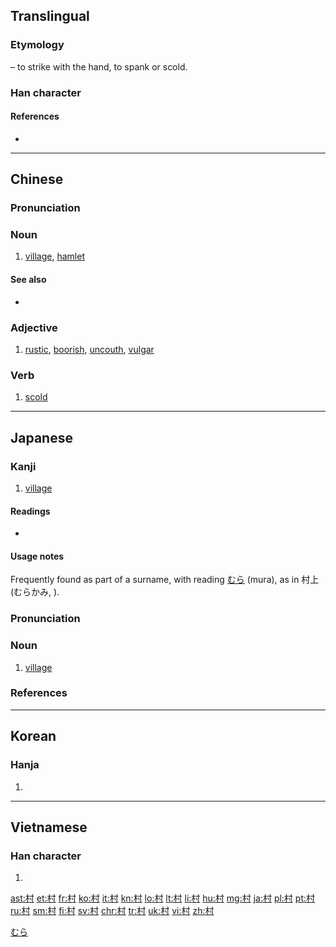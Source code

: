 {{also|材}}

==Translingual==
{{stroke order|strokes=7}}

===Etymology===
{{Han compound|寸|木|t2=hand|ls=psc|c1=p|c2=s}} – to strike with the hand, to spank or scold.

===Han character===
{{Han char|rn=75|rad=木|as=03|sn=7|four=4490<sub>0</sub>|canj=木木戈 (DDI)|ids=⿰[[木]][[寸]]}}

====References====
* {{Han ref|kx=0511.170|dkj=14464|dj=0896.050|hdz=21158.020|uh=6751|ud=26449|bh=A7F8|bd=43000}}

----

==Chinese==
{{zh-forms}}

===Pronunciation===
{{zh-pron
|m=cūn
|c=cyun1
|h=pfs=chhûn
|mn=chhoan
|w=1tshen
|mc=y
|oc=y
|ma=y
|cat=n,adj,v}}

===Noun===
{{zh-noun}}

# [[village]], [[hamlet]]
#: {{zh-usex|農村|rural area, village, countryside}}
#: {{zh-usex|鄉村|rural area, village, countryside}}

====See also====
* {{zh-l|城|chéng}}

===Adjective===
{{zh-adj}}

# [[rustic]], [[boorish]], [[uncouth]], [[vulgar]] {{qualifier|attributive}}

===Verb===
{{zh-verb}}

# {{cx|archaic|lang=zh|sort=cun1}} [[scold]]

----

==Japanese==

===Kanji===
{{ja-kanji|grade=1|rs=木03}}

# [[village]]

====Readings====
* {{ja-readings
|goon=[[そん]] (son)
|kanon=[[そん]] (son)
|kun=[[むら]] (mura)}}

====Usage notes====
Frequently found as part of a surname, with reading [[むら]] (mura), as in 村上 (むらかみ, {{w|Murakami}}).

===Pronunciation===
{{ja-kanjitab|むら|yomi=k}}
{{ja-pron|むら|accent=o|yomi=kun|acc_ref=NHK}}

===Noun===
{{ja-noun|むら}}

# [[village]]

===References===
<references />

[[Category:1000 Japanese basic words|むら]]

----

==Korean==

===Hanja===
{{ko-hanja|hangeul=촌|eumhun=마을|mr=ch'on|y=chon}}

# {{defn|lang=ko|sort=木03}}

----

==Vietnamese==

===Han character===
{{vi-hantu|[[thôn]], [[thon]], [[thun]], [[chon]], [[chôn]], [[thuôn]], [[thuốn]], [[xóm]]|rs=木03}}

# {{defn|lang=vi|sort=木03}}

[[ast:村]]
[[et:村]]
[[fr:村]]
[[ko:村]]
[[it:村]]
[[kn:村]]
[[lo:村]]
[[lt:村]]
[[li:村]]
[[hu:村]]
[[mg:村]]
[[ja:村]]
[[pl:村]]
[[pt:村]]
[[ru:村]]
[[sm:村]]
[[fi:村]]
[[sv:村]]
[[chr:村]]
[[tr:村]]
[[uk:村]]
[[vi:村]]
[[zh:村]]